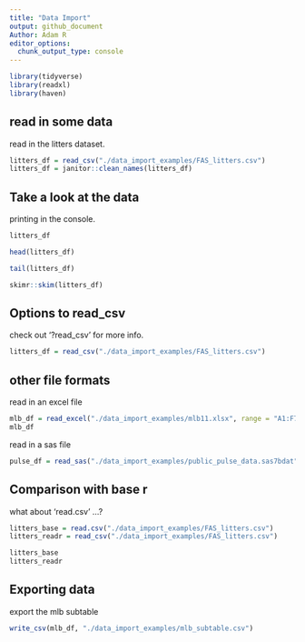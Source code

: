 ```yaml
---
title: "Data Import"
output: github_document
Author: Adam R
editor_options: 
  chunk_output_type: console
---
```

```r
library(tidyverse)
library(readxl)
library(haven)
```

## read in some data

read in the litters dataset.

```r
litters_df = read_csv("./data_import_examples/FAS_litters.csv")
litters_df = janitor::clean_names(litters_df)
```

## Take a look at the data

printing in the console.

```r
litters_df
```

```r
head(litters_df)
```

```r
tail(litters_df)
```

```r
skimr::skim(litters_df)
```

## Options to read_csv

check out '?read_csv' for more info.

```r
litters_df = read_csv("./data_import_examples/FAS_litters.csv")
```

## other file formats

read in an excel file

```r
mlb_df = read_excel("./data_import_examples/mlb11.xlsx", range = "A1:F7")
mlb_df
```

read in a sas file

```r
pulse_df = read_sas("./data_import_examples/public_pulse_data.sas7bdat")
```

## Comparison with base r

what about 'read.csv' ...?

```r
litters_base = read.csv("./data_import_examples/FAS_litters.csv")
litters_readr = read_csv("./data_import_examples/FAS_litters.csv")

litters_base
litters_readr
```

## Exporting data

export the mlb subtable

```r
write_csv(mlb_df, "./data_import_examples/mlb_subtable.csv")
```



